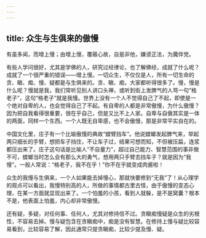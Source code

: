 ```yaml
---
---
---
```

title: 众生与生俱来的傲慢
---





有虽多闻，而增上慢；由增上慢，覆蔽心故，自是非他，嫌谤正法，为魔伴党。


有些人学问很好，尤其是学佛的人，研究过经律论，也了解佛经，成就了什么呢？成就了一个很严重的错误——增上慢。一切众生，不仅仅是人，所有一切生命的贪、瞋、痴、慢、疑都是与生俱来的。贪、瞋、痴，大家都听得很多了。慢，慢是什么呢？慢就是我，我们常听见别人讲口头禅，或听到街上发脾气的人骂一句“格老子”，这句“格老子”就是我慢。世界上没有一个人不觉得自己了不起，即使是一个绝对自卑的人，也会觉得自己了不起。有自卑的人都是非常傲慢，为什么傲慢？因为把自我看得很重要，很在乎自己，但是又比不上人家。自卑与自傲其实是一体的两面，同样一个东西。一个人既无自卑感，也不会傲慢，那是非常平实自在的。

中国文化里，庄子有一个比喻傲慢的典故“螳臂挡车”。他说螳螂发起脾气来，举起两只细长的手臂，想把车子挡住，不让车子过，结果可想而知，不但被压扁，连浆都压出来了。庄子这句话是比喻人“不自量力”，超过自己能力、智慧范围的事非做不可，螳螂当时怎么会有那么大的勇气，想用两只手臂去挡车子？就是因为“我慢”。一般人常说：“格老子，我不在乎！”你不在乎就变成肉酱啦！

众生的我慢与生俱来，一个人如果能去掉慢心，那就快要修到“无我”了！从心理学的观点可以看出，我慢特别高的人，所做的事情都古里古怪，由于傲慢的变态心理，在某一方面就显现出来了。一个怕羞的小孩，看到人就躲，是不是窝囊？根本不是，他表面上怕羞，内心却非常傲慢。

还有疑，多疑，对任何事、任何人，尤其对修持信不过。贪瞋痴慢疑是众生的劣根性，不容易去掉。慢与疑包含在贪瞋痴中，痴是没有智慧。在修持上慢与疑比较容易看到，比较容易了解，因此通常只提贪瞋痴，比较少提及慢、疑。